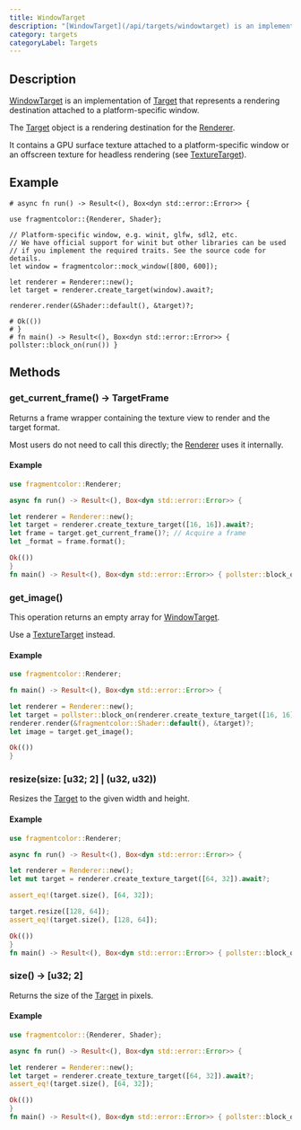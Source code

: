 ```yaml
---
title: WindowTarget
description: "[WindowTarget](/api/targets/windowtarget) is an implementation of [Target](/api/core/target) that represents a rendering destination attached to a platform-specific window."
category: targets
categoryLabel: Targets
---
```


## Description

[WindowTarget](/api/targets/windowtarget) is an implementation of [Target](/api/core/target) that represents a rendering destination attached to a platform-specific window.

The [Target](/api/core/target) object is a rendering destination for the [Renderer](/api/core/renderer).

It contains a GPU surface texture attached to a platform-specific window or an offscreen texture for headless rendering (see [TextureTarget](/api/targets/texturetarget)).

## Example

```no-run
# async fn run() -> Result<(), Box<dyn std::error::Error>> {
    
use fragmentcolor::{Renderer, Shader};

// Platform-specific window, e.g. winit, glfw, sdl2, etc.
// We have official support for winit but other libraries can be used
// if you implement the required traits. See the source code for details.
let window = fragmentcolor::mock_window([800, 600]);

let renderer = Renderer::new();
let target = renderer.create_target(window).await?;

renderer.render(&Shader::default(), &target)?;

# Ok(())
# }
# fn main() -> Result<(), Box<dyn std::error::Error>> { pollster::block_on(run()) }
```

## Methods

### get_current_frame() -&gt; TargetFrame

Returns a frame wrapper containing the texture view to render and the target format.

Most users do not need to call this directly; the [Renderer](/api/core/renderer) uses it internally.

#### Example

```rust collapse={3-3, 10-12}
use fragmentcolor::Renderer;

async fn run() -> Result<(), Box<dyn std::error::Error>> {

let renderer = Renderer::new();
let target = renderer.create_texture_target([16, 16]).await?;
let frame = target.get_current_frame()?; // Acquire a frame
let _format = frame.format();

Ok(())
}
fn main() -> Result<(), Box<dyn std::error::Error>> { pollster::block_on(run()) }
```

### get_image()

This operation returns an empty array for [WindowTarget](/api/targets/windowtarget).

Use a [TextureTarget](/api/targets/texturetarget) instead.

#### Example

```rust collapse={3-3, 10-11}
use fragmentcolor::Renderer;

fn main() -> Result<(), Box<dyn std::error::Error>> {

let renderer = Renderer::new();
let target = pollster::block_on(renderer.create_texture_target([16, 16]))?;
renderer.render(&fragmentcolor::Shader::default(), &target)?;
let image = target.get_image();

Ok(())
}
```

### resize(size: [u32; 2] | (u32, u32))

Resizes the [Target](https://fragmentcolor.org/docs/api/target) to the given width and height.

#### Example

```rust collapse={3-3, 13-15}
use fragmentcolor::Renderer;

async fn run() -> Result<(), Box<dyn std::error::Error>> {

let renderer = Renderer::new();
let mut target = renderer.create_texture_target([64, 32]).await?;

assert_eq!(target.size(), [64, 32]);

target.resize([128, 64]);
assert_eq!(target.size(), [128, 64]);

Ok(())
}
fn main() -> Result<(), Box<dyn std::error::Error>> { pollster::block_on(run()) }
```

### size() -&gt; [u32; 2]

Returns the size of the [Target](/api/core/target) in pixels.

#### Example

```rust collapse={3-3, 9-11}
use fragmentcolor::{Renderer, Shader};

async fn run() -> Result<(), Box<dyn std::error::Error>> {

let renderer = Renderer::new();
let target = renderer.create_texture_target([64, 32]).await?;
assert_eq!(target.size(), [64, 32]);

Ok(())
}
fn main() -> Result<(), Box<dyn std::error::Error>> { pollster::block_on(run()) }
```
